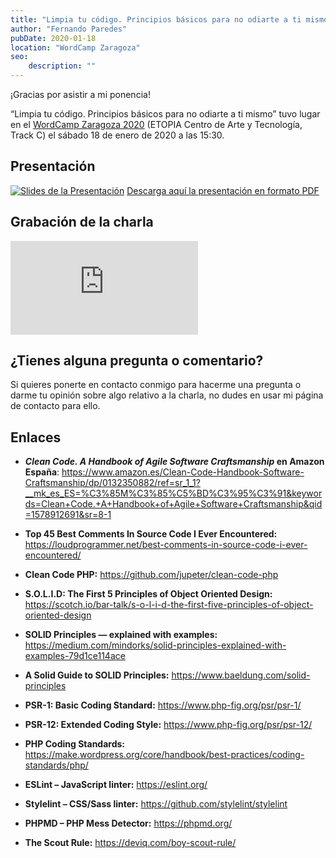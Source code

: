 ```yaml
---
title: "Limpia tu código. Principios básicos para no odiarte a ti mismo [In Spanish]"
author: "Fernando Paredes"
pubDate: 2020-01-18
location: "WordCamp Zaragoza"
seo:
    description: ""
---
```


¡Gracias por asistir a mi ponencia!

“Limpia tu código. Principios básicos para no odiarte a ti mismo” tuvo lugar en el
[WordCamp Zaragoza 2020](https://zaragoza.wordcamp.org/2020/) (ETOPIA Centro de Arte y Tecnología, Track C) el sábado 18
de enero de 2020 a las 15:30.

## Presentación
<a href="/media/codigo_limpio_wpczgz.pdf" target="_blank">![Slides de la Presentación](./img/codigo-limpio-slides.png)</a>
<a href="/media/codigo_limpio_wpczgz.pdf" target="_blank">Descarga aquí la presentación en formato PDF</a>

## Grabación de la charla
<iframe class="embed" src="https://video.wordpress.com/embed/loBbObGV?hd=1" frameborder="0"
        allowfullscreen=""></iframe>

## ¿Tienes alguna pregunta o comentario?
Si quieres ponerte en contacto conmigo para hacerme una pregunta o darme tu opinión sobre algo relativo a la charla, no
dudes en usar mi página de contacto para ello.

[//]: # (TODO: Add contact info)

## Enlaces
- ***Clean Code. A Handbook of Agile Software Craftsmanship* en Amazon España**:
https://www.amazon.es/Clean-Code-Handbook-Software-Craftsmanship/dp/0132350882/ref=sr_1_1?__mk_es_ES=%C3%85M%C3%85%C5%BD%C3%95%C3%91&keywords=Clean+Code.+A+Handbook+of+Agile+Software+Craftsmanship&qid=1578912691&sr=8-1

- **Top 45 Best Comments In Source Code I Ever Encountered:**
https://loudprogrammer.net/best-comments-in-source-code-i-ever-encountered/

- **Clean Code PHP:** https://github.com/jupeter/clean-code-php

- **S.O.L.I.D: The First 5 Principles of Object Oriented Design:**
https://scotch.io/bar-talk/s-o-l-i-d-the-first-five-principles-of-object-oriented-design

- **SOLID Principles — explained with examples:**
https://medium.com/mindorks/solid-principles-explained-with-examples-79d1ce114ace

- **A Solid Guide to SOLID Principles:** https://www.baeldung.com/solid-principles

- **PSR-1: Basic Coding Standard:** https://www.php-fig.org/psr/psr-1/

- **PSR-12: Extended Coding Style:** https://www.php-fig.org/psr/psr-12/

- **PHP Coding Standards:** https://make.wordpress.org/core/handbook/best-practices/coding-standards/php/

- **ESLint – JavaScript linter:** https://eslint.org/

- **Stylelint – CSS/Sass linter:** https://github.com/stylelint/stylelint

- **PHPMD – PHP Mess Detector:** https://phpmd.org/

- **The Scout Rule:** https://deviq.com/boy-scout-rule/
